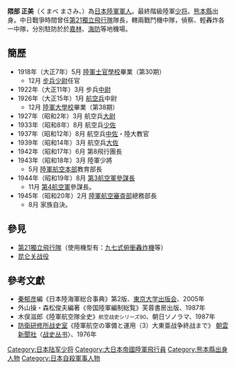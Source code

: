 '''隈部 正美'''（くまべ まさみ、{{bd|1897年|5月26日|1945年|8月16日}}）為[[日本|日本]][[大日本帝国陸軍|陸軍]][[軍人|軍人]]。最終階級陸軍[[少将|少将]]。[[熊本縣|熊本縣]]出身。中日戰爭時間曾任[[第21獨立飛行隊|第21獨立飛行隊]]隊長，轄兩戰鬥機中隊，偵察、輕轟炸各一中隊，分別駐防於於[[嘉林|嘉林]]、[[海防|海防]]等地機場。

==簡歷==
* 1918年（大正7年）5月 [[陸軍士官学校_(日本)|陸軍士官學校]]畢業（第30期）
** 12月 [[步兵|步兵]][[少尉|少尉]]任官 
* 1922年（大正11年）3月 步兵[[中尉|中尉]]
* 1926年（大正15年）1月 [[航空兵|航空兵]]中尉
** 12月 [[陸軍大學校|陸軍大學校]]畢業（第38期）
* 1927年（昭和2年）3月 航空兵[[大尉|大尉]]
* 1933年（昭和8年）8月 航空兵[[少佐|少佐]]
* 1937年（昭和12年）8月 航空兵[[中佐|中佐]]・陸大教官
* 1939年（昭和14年）3月 航空兵[[大佐|大佐]]
* 1942年（昭和17年）6月 第8飛行團長 
* 1943年（昭和18年）3月 陸軍少將
** 5月 [[陸軍航空本部|陸軍航空本部]]教育部長
* 1944年（昭和19年）8月 [[第3航空军_(日本陆军)|第3航空軍]][[參謀|參謀長]]
** 11月 [[第4航空军_(日本陆军)|第4航空軍]]參謀長。 
* 1945年（昭和20年）2月 [[陸軍航空審査部|陸軍航空審査部]]總務部長
** 8月 家族自決。

==參見==
*[[第21獨立飛行隊|第21獨立飛行隊]]（使用機型有：[[九七式俯衝轟炸機|九七式俯衝轟炸機]]等）
*[[昆仑关战役|昆仑关战役]]

== 參考文獻 ==
{{refbegin}}
* [[秦郁彦|秦郁彦]]編《日本陸海軍総合事典》第2版、[[東京大学出版会|東京大学出版会]]、2005年
* 外山操・森松俊夫編著《帝国陸軍編制総覧》芙蓉書房出版、1987年
* 木俣滋郎《陸軍航空隊全史》<small>航空战史シリーズ90</small>、朝日ソノラマ、1987年
* [[防衛研究所|防衛研修所战史室]]《陸軍航空の軍備と運用（3）大東亜战争終战まで》 [[朝雲新聞社|朝雲新聞社]]〈[[战史丛书|战史丛书]]〉、1976年
{{refend}}

{{DEFAULTSORT:Kumabe masami}}
[[Category:日本陆军少将|Category:日本陆军少将]]
[[Category:大日本帝國陸軍飛行員|Category:大日本帝國陸軍飛行員]]
[[Category:熊本縣出身人物|Category:熊本縣出身人物]]
[[Category:日本自殺軍事人物|Category:日本自殺軍事人物]]